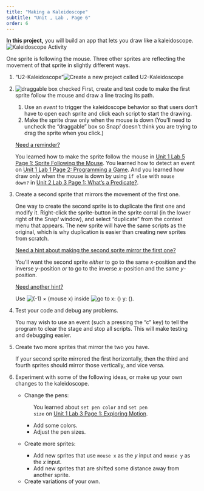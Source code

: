```yaml
---
title: "Making a Kaleidoscope"
subtitle: "Unit , Lab , Page 6"
order: 6
---
```


::: learn
<p><strong>In this project,</strong> you will build an app that lets you
draw like a kaleidoscope.<br />
<img src="/img/1-introduction/topic1-kaleidoscope.gif" alt="Kaleidoscope Activity" class="indent"/></p>
:::

<p>One sprite is following the mouse. Three other sprites are reflecting
the movement of that sprite in slightly different ways.</p>

::: forYouToDo
<ol>

<li>

::: newProject
["U2-Kaleidoscope"]{.text}<img src="/img/icons/new-project-called.png" title="Create a new project called U2-Kaleidoscope" alt="Create a new project called U2-Kaleidoscope"/>
:::

</li>

<li>

<img src="/img/2-complexity/draggable-check-box.png" title="draggable box checked" alt="draggable box checked" class="float-end"/>
First, create and test code to make the first sprite follow the mouse
and draw a line tracing its path.

<ol>

<li>Use an <em>event</em> to trigger the kaleidoscope behavior so that
users don't have to open each sprite and click each script to start the
drawing.</li>

<li>Make the sprite draw only when the mouse is down (You'll need to
uncheck the "draggable" box so Snap<em>!</em> doesn't think you are
trying to drag the sprite when you click.)</li>

</ol>

::: endnote
<p><a href="#hint-mousedown" data-bs-toggle="collapse" title="Need a reminder about making the first sprite follow the mouse, detecting an event, or drawing only when the mouse is down?">Need
a reminder?</a></p>

::: {#hint-mousedown .collapse}
<p>You learned how to make the sprite follow the mouse in
<a href="/unit-1/lab-5/1-following-sprites.html" title="Unit 1 Lab 5 Page 1: Sprite Following the Mouse">Unit
1 Lab 5 Page 1: Sprite Following the Mouse</a>. You learned how to
detect an event on
<a href="/unit-1/lab-1/2-start-your-first-snap-app.html" title="Unit 1 Lab 1 Page 2: Programming a Game">Unit
1 Lab 1 Page 2: Programming a Game</a>. And you learned how draw only
when the mouse is down by using <code>if else</code> with <code>mouse
down?</code> in
<a href="/unit-2/lab-3/1-what-is-predicate.html" title="Unit 2 Lab 3 Page 1: What's a Predicate?">Unit
2 Lab 3 Page 1: What's a Predicate?</a>.</p>
:::
:::

</li>

<li>

Create a second sprite that mirrors the movement of the first one.

::: endnote
<p>One way to create the second sprite is to duplicate the first one and
modify it. Right-click the sprite-button in the sprite corral (in the
lower right of the Snap<em>!</em> window), and select "duplicate" from
the context menu that appears. The new sprite will have the same scripts
as the original, which is why duplication is easier than creating new
sprites from scratch.</p>

<p><a href="#hint-second-sprite" data-bs-toggle="collapse" title="Need a hint about making the second sprite mirror the first one?">Need
a hint about making the second sprite mirror the first one?</a></p>

::: {#hint-second-sprite .collapse}
<p>You'll want the second sprite <em>either</em> to go to the same
<em>x</em>-position and the inverse <em>y</em>-position <em>or</em> to
go to the inverse <em>x</em>-position and the same
<em>y</em>-position.</p>

<a href="#hint-second-sprite-second-hint" data-bs-toggle="collapse" title="Need another hint aboout the second sprite that mirrors the first?">Need
another hint?</a>

::: {#hint-second-sprite-second-hint .collapse}
<p>Use
<img src="/img/2-complexity/inverse-mouse-x.png" title="(-1) × (mouse x)" alt="(-1) × (mouse x)"/>
inside
<img src="/img/blocks/go-to-x-y.png" title="go to x: () y: ()" alt="go to x: () y: ()"/>.</p>
:::
:::
:::

</li>

<li>

Test your code and debug any problems.

::: endnote
You may wish to use an event (such a pressing the "c" key) to tell the
program to clear the stage and stop all scripts. This will make testing
and debugging easier.
:::

</li>

<li>

Create two more sprites that mirror the two you have.

::: endnote
<p>If your second sprite mirrored the first horizontally, then the third
and fourth sprites should mirror those vertically, and vice versa.</p>
:::

</li>

</ol>
:::

::: ifTime
<ol start="6">

<li>

Experiment with some of the following ideas, or make up your own changes
to the kaleidoscope.

<ul>

<li>

Change the pens:

<ul>

::: sidenoteBig
You learned about <code>set pen color</code> and <code>set pen
size</code> on
<a href="/unit-1/lab-3/1-exploring-motion.html" title="Unit 1 Lab 3 Page 1: Exploring Motion">Unit
1 Lab 3 Page 1: Exploring Motion</a>.
:::

<li>Add some colors.</li>

<li>Adjust the pen sizes.</li>

</ul>

</li>

<li>

Create more sprites:

<ul>

<li>Add new sprites that use <code>mouse x</code> as the <em>y</em>
input and <code>mouse y</code> as the <em>x</em> input.</li>

<li>Add new sprites that are shifted some distance away from another
sprite.</li>

</ul>

</li>

<li>Create variations of your own.</li>

</ul>

</li>

</ol>
:::
